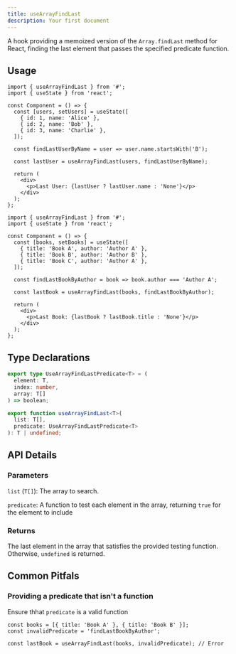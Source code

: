 ```yaml
---
title: useArrayFindLast
description: Your first document
---
```


A hook providing a memoized version of the `Array.findLast` method for React, finding the last element that passes the specified predicate function.

## Usage

```tsx
import { useArrayFindLast } from '#';
import { useState } from 'react';

const Component = () => {
  const [users, setUsers] = useState([
    { id: 1, name: 'Alice' },
    { id: 2, name: 'Bob' },
    { id: 3, name: 'Charlie' },
  ]);

  const findLastUserByName = user => user.name.startsWith('B');

  const lastUser = useArrayFindLast(users, findLastUserByName);

  return (
    <div>
      <p>Last User: {lastUser ? lastUser.name : 'None'}</p>
    </div>
  );
};
```

```tsx
import { useArrayFindLast } from '#';
import { useState } from 'react';

const Component = () => {
  const [books, setBooks] = useState([
    { title: 'Book A', author: 'Author A' },
    { title: 'Book B', author: 'Author B' },
    { title: 'Book C', author: 'Author A' },
  ]);

  const findLastBookByAuthor = book => book.author === 'Author A';

  const lastBook = useArrayFindLast(books, findLastBookByAuthor);

  return (
    <div>
      <p>Last Book: {lastBook ? lastBook.title : 'None'}</p>
    </div>
  );
};
```

## Type Declarations

```typescript
export type UseArrayFindLastPredicate<T> = (
  element: T,
  index: number,
  array: T[]
) => boolean;

export function useArrayFindLast<T>(
  list: T[],
  predicate: UseArrayFindLastPredicate<T>
): T | undefined;
```

## API Details

### Parameters

`list` (`T[]`): The array to search.

`predicate`: A function to test each element in the array, returning `true` for the element to include

### Returns

The last element in the array that satisfies the provided testing function. Otherwise, `undefined` is returned.

## Common Pitfals

### Providing a predicate that isn't a function

Ensure thhat `predicate` is a valid function

```tsx
const books = [{ title: 'Book A' }, { title: 'Book B' }];
const invalidPredicate = 'findLastBookByAuthor';

const lastBook = useArrayFindLast(books, invalidPredicate); // Error
```
